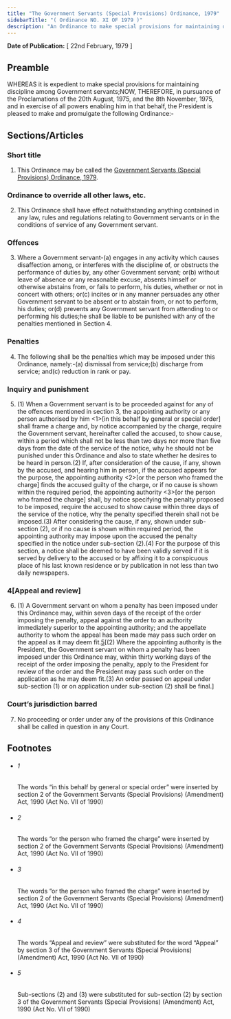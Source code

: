 ```yaml
---
title: "The Government Servants (Special Provisions) Ordinance, 1979"
sidebarTitle: "( Ordinance NO. XI OF 1979 )"
description: "An Ordinance to make special provisions for maintaining discipline among Government servants."
---
```


**Date of Publication:** [ 22nd February, 1979 ]

## Preamble

WHEREAS it is expedient to make special provisions for maintaining discipline among Government servants;NOW, THEREFORE, in pursuance of the Proclamations of the 20th August, 1975, and the 8th November, 1975, and in exercise of all powers enabling him in that behalf, the President is pleased to make and promulgate the following Ordinance:-

## Sections/Articles

### Short title

1. This Ordinance may be called the [Government Servants (Special Provisions) Ordinance, 1979](/act-586.html "Government Servants (Special Provisions) Ordinance, 1979").

### Ordinance to override all other laws, etc.

2. This Ordinance shall have effect notwithstanding anything contained in any law, rules and regulations relating to Government servants or in the conditions of service of any Government servant.

### Offences

3. Where a Government servant-(a) engages in any activity which causes disaffection among, or interferes with the discipline of, or obstructs the performance of duties by, any other Government servant; or(b) without leave of absence or any reasonable excuse, absents himself or otherwise abstains from, or fails to perform, his duties, whether or not in concert with others; or(c) incites or in any manner persuades any other Government servant to be absent or to abstain from, or not to perform, his duties; or(d) prevents any Government servant from attending to or performing his duties;he shall be liable to be punished with any of the penalties mentioned in Section 4.

### Penalties

4. The following shall be the penalties which may be imposed under this Ordinance, namely:-(a) dismissal from service;(b) discharge from service; and(c) reduction in rank or pay.

### Inquiry and punishment

5. (1) When a Government servant is to be proceeded against for any of the offences mentioned in section 3, the appointing authority or any person authorised by him <1>[in this behalf by general or special order] shall frame a charge and, by notice accompanied by the charge, require the Government servant, hereinafter called the accused, to show cause, within a period which shall not be less than two days nor more than five days from the date of the service of the notice, why he should not be punished under this Ordinance and also to state whether he desires to be heard in person.(2) If, after consideration of the cause, if any, shown by the accused, and hearing him in person, if the accused appears for the purpose, the appointing authority <2>[or the person who framed the charge] finds the accused guilty of the charge, or if no cause is shown within the required period, the appointing authority <3>[or the person who framed the charge] shall, by notice specifying the penalty proposed to be imposed, require the accused to show cause within three days of the service of the notice, why the penalty specified therein shall not be imposed.(3) After considering the cause, if any, shown under sub-section (2), or if no cause is shown within required period, the appointing authority may impose upon the accused the penalty specified in the notice under sub-section (2).(4) For the purpose of this section, a notice shall be deemed to have been validly served if it is served by delivery to the accused or by affixing it to a conspicuous place of his last known residence or by publication in not less than two daily newspapers.

### 4[Appeal and review]

6. (1) A Government servant on whom a penalty has been imposed under this Ordinance may, within seven days of the receipt of the order imposing the penalty, appeal against the order to an authority immediately superior to the appointing authority; and the appellate authority to whom the appeal has been made may pass such order on the appeal as it may deem fit.[5](1)[(2) Where the appointing authority is the President, the Government servant on whom a penalty has been imposed under this Ordinance may, within thirty working days of the receipt of the order imposing the penalty, apply to the President for review of the order and the President may pass such order on the application as he may deem fit.(3) An order passed on appeal under sub-section (1) or on application under sub-section (2) shall be final.]

### Court’s jurisdiction barred

7. No proceeding or order under any of the provisions of this Ordinance shall be called in question in any Court.

## Footnotes

- ###### 1

  The words “in this behalf by general or special order” were inserted by section 2 of the Government Servants (Special Provisions) (Amendment) Act, 1990 (Act No. VII of 1990)

- ###### 2

  The words “or the person who framed the charge” were inserted by section 2 of the Government Servants (Special Provisions) (Amendment) Act, 1990 (Act No. VII of 1990)

- ###### 3

  The words “or the person who framed the charge” were inserted by section 2 of the Government Servants (Special Provisions) (Amendment) Act, 1990 (Act No. VII of 1990)

- ###### 4

  The words “Appeal and review” were substituted for the word “Appeal” by section 3 of the Government Servants (Special Provisions) (Amendment) Act, 1990 (Act No. VII of 1990)

- ###### 5

  Sub-sections (2) and (3) were substituted for sub-section (2) by section 3 of the Government Servants (Special Provisions) (Amendment) Act, 1990 (Act No. VII of 1990)
